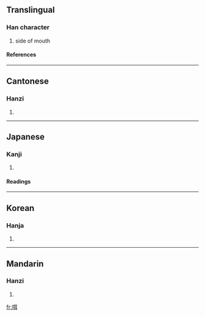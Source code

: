 ==Translingual==
===Han character===
{{Han char|rn=30|rad=口|as=06|sn=9|four=6104<sub>0</sub>|canj=口尸十 (RSJ), X口尸十 (XRSJ)}}
# side of mouth
====References====
{{Han ref|kx=0186.010|dkj=03528|dj=0405.230|hdz=10612.040|uh=54A1|ud=21665|bh=CDFB|bd=52731}}
----
==Cantonese==
===Hanzi===
{{yue-hanzi|jyut=ji6, mai1, mai4|y=yih, māi, màih}}
# {{defn|Cantonese}}
----
==Japanese==
===Kanji===
{{ja-kanji|grade=|rs=口06}}
# {{defn|Japanese}} 
====Readings====
{{ja-readings|on=[[じ]] (ji), [[に]] (ni)|kun=[[くちもと]] (kuchimoto), [[くち]] (kuchi)}}
----
==Korean==
===Hanja===
{{ko-hanja|hangeul=이|rv=i|mr=i}}
# {{defn|Korean}}
----
==Mandarin==
===Hanzi===
{{cmn-hanzi|pin=[[èr]] ([[er4]])|wg=erh<sup>4</sup>}}
# {{defn|Mandarin}}

[[fr:咡]]